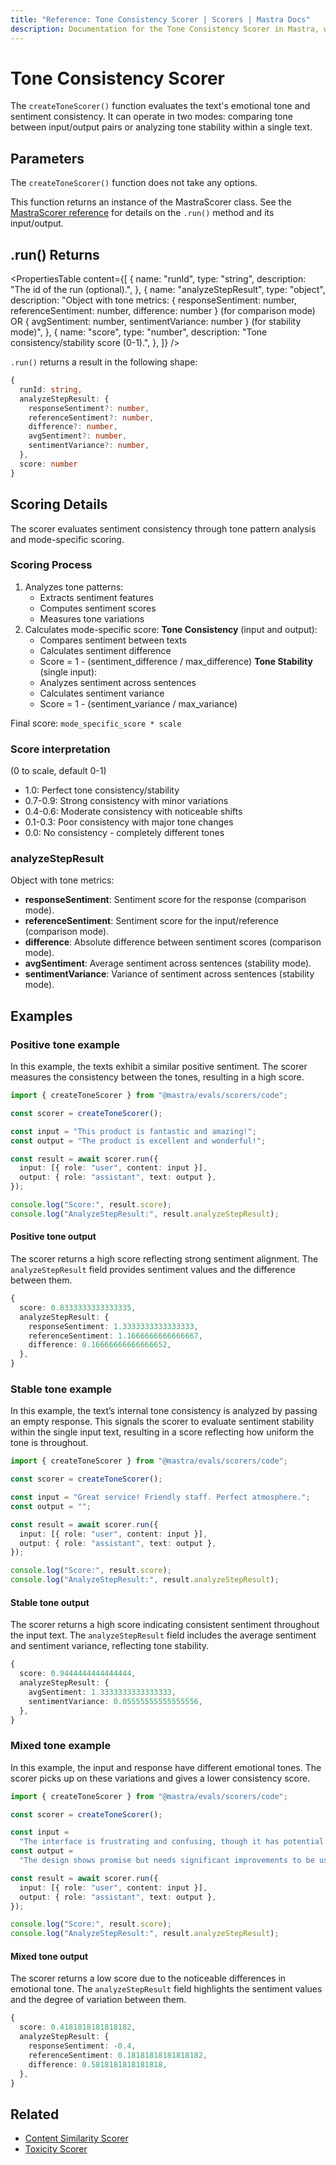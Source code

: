 ```yaml
---
title: "Reference: Tone Consistency Scorer | Scorers | Mastra Docs"
description: Documentation for the Tone Consistency Scorer in Mastra, which evaluates emotional tone and sentiment consistency in text.
---
```


# Tone Consistency Scorer

The `createToneScorer()` function evaluates the text's emotional tone and sentiment consistency. It can operate in two modes: comparing tone between input/output pairs or analyzing tone stability within a single text.

## Parameters

The `createToneScorer()` function does not take any options.

This function returns an instance of the MastraScorer class. See the [MastraScorer reference](./mastra-scorer) for details on the `.run()` method and its input/output.

## .run() Returns

<PropertiesTable
  content={[
    {
      name: "runId",
      type: "string",
      description: "The id of the run (optional).",
    },
    {
      name: "analyzeStepResult",
      type: "object",
      description:
        "Object with tone metrics: { responseSentiment: number, referenceSentiment: number, difference: number } (for comparison mode) OR { avgSentiment: number, sentimentVariance: number } (for stability mode)",
    },
    {
      name: "score",
      type: "number",
      description: "Tone consistency/stability score (0-1).",
    },
  ]}
/>

`.run()` returns a result in the following shape:

```typescript
{
  runId: string,
  analyzeStepResult: {
    responseSentiment?: number,
    referenceSentiment?: number,
    difference?: number,
    avgSentiment?: number,
    sentimentVariance?: number,
  },
  score: number
}
```

## Scoring Details

The scorer evaluates sentiment consistency through tone pattern analysis and mode-specific scoring.

### Scoring Process

1. Analyzes tone patterns:
   - Extracts sentiment features
   - Computes sentiment scores
   - Measures tone variations
2. Calculates mode-specific score:
   **Tone Consistency** (input and output):
   - Compares sentiment between texts
   - Calculates sentiment difference
   - Score = 1 - (sentiment_difference / max_difference)
     **Tone Stability** (single input):
   - Analyzes sentiment across sentences
   - Calculates sentiment variance
   - Score = 1 - (sentiment_variance / max_variance)

Final score: `mode_specific_score * scale`

### Score interpretation

(0 to scale, default 0-1)

- 1.0: Perfect tone consistency/stability
- 0.7-0.9: Strong consistency with minor variations
- 0.4-0.6: Moderate consistency with noticeable shifts
- 0.1-0.3: Poor consistency with major tone changes
- 0.0: No consistency - completely different tones

### analyzeStepResult

Object with tone metrics:

- **responseSentiment**: Sentiment score for the response (comparison mode).
- **referenceSentiment**: Sentiment score for the input/reference (comparison mode).
- **difference**: Absolute difference between sentiment scores (comparison mode).
- **avgSentiment**: Average sentiment across sentences (stability mode).
- **sentimentVariance**: Variance of sentiment across sentences (stability mode).

## Examples

### Positive tone example

In this example, the texts exhibit a similar positive sentiment. The scorer measures the consistency between the tones, resulting in a high score.

```typescript title="src/example-positive-tone.ts" showLineNumbers copy
import { createToneScorer } from "@mastra/evals/scorers/code";

const scorer = createToneScorer();

const input = "This product is fantastic and amazing!";
const output = "The product is excellent and wonderful!";

const result = await scorer.run({
  input: [{ role: "user", content: input }],
  output: { role: "assistant", text: output },
});

console.log("Score:", result.score);
console.log("AnalyzeStepResult:", result.analyzeStepResult);
```

#### Positive tone output

The scorer returns a high score reflecting strong sentiment alignment. The `analyzeStepResult` field provides sentiment values and the difference between them.

```typescript
{
  score: 0.8333333333333335,
  analyzeStepResult: {
    responseSentiment: 1.3333333333333333,
    referenceSentiment: 1.1666666666666667,
    difference: 0.16666666666666652,
  },
}
```

### Stable tone example

In this example, the text’s internal tone consistency is analyzed by passing an empty response. This signals the scorer to evaluate sentiment stability within the single input text, resulting in a score reflecting how uniform the tone is throughout.

```typescript title="src/example-stable-tone.ts" showLineNumbers copy
import { createToneScorer } from "@mastra/evals/scorers/code";

const scorer = createToneScorer();

const input = "Great service! Friendly staff. Perfect atmosphere.";
const output = "";

const result = await scorer.run({
  input: [{ role: "user", content: input }],
  output: { role: "assistant", text: output },
});

console.log("Score:", result.score);
console.log("AnalyzeStepResult:", result.analyzeStepResult);
```

#### Stable tone output

The scorer returns a high score indicating consistent sentiment throughout the input text. The `analyzeStepResult` field includes the average sentiment and sentiment variance, reflecting tone stability.

```typescript
{
  score: 0.9444444444444444,
  analyzeStepResult: {
    avgSentiment: 1.3333333333333333,
    sentimentVariance: 0.05555555555555556,
  },
}
```

### Mixed tone example

In this example, the input and response have different emotional tones. The scorer picks up on these variations and gives a lower consistency score.

```typescript title="src/example-mixed-tone.ts" showLineNumbers copy
import { createToneScorer } from "@mastra/evals/scorers/code";

const scorer = createToneScorer();

const input =
  "The interface is frustrating and confusing, though it has potential.";
const output =
  "The design shows promise but needs significant improvements to be usable.";

const result = await scorer.run({
  input: [{ role: "user", content: input }],
  output: { role: "assistant", text: output },
});

console.log("Score:", result.score);
console.log("AnalyzeStepResult:", result.analyzeStepResult);
```

#### Mixed tone output

The scorer returns a low score due to the noticeable differences in emotional tone. The `analyzeStepResult` field highlights the sentiment values and the degree of variation between them.

```typescript
{
  score: 0.4181818181818182,
  analyzeStepResult: {
    responseSentiment: -0.4,
    referenceSentiment: 0.18181818181818182,
    difference: 0.5818181818181818,
  },
}
```

## Related

- [Content Similarity Scorer](./content-similarity)
- [Toxicity Scorer](./toxicity)
